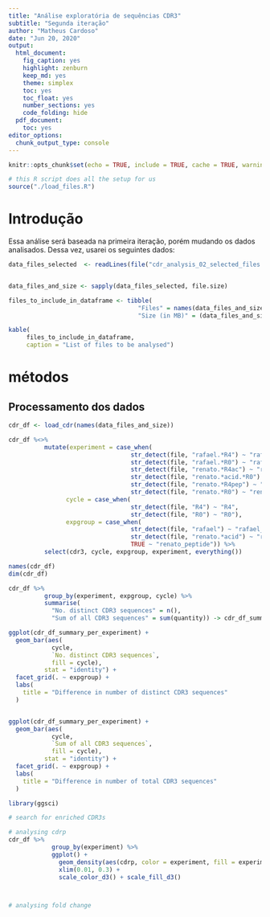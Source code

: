 ```yaml
---
title: "Análise exploratória de sequências CDR3"
subtitle: "Segunda iteração"
author: "Matheus Cardoso"
date: "Jun 20, 2020"
output:
  html_document:
    fig_caption: yes
    highlight: zenburn
    keep_md: yes
    theme: simplex
    toc: yes
    toc_float: yes
    number_sections: yes
    code_folding: hide
  pdf_document:
    toc: yes
editor_options:
  chunk_output_type: console
---
```


```r
knitr::opts_chunk$set(echo = TRUE, include = TRUE, cache = TRUE, warning = FALSE, message = FALSE)

# this R script does all the setup for us
source("./load_files.R")
```

# Introdução

Essa análise será baseada na primeira iteração, porém mudando os dados analisados.
Dessa vez, usarei os seguintes dados:

```r

data_files_selected  <- readLines(file("cdr_analysis_02_selected_files.txt"))


data_files_and_size <- sapply(data_files_selected, file.size)

files_to_include_in_dataframe <- tibble(
                                    "Files" = names(data_files_and_size),
                                    "Size (in MB)" = (data_files_and_size/1E6))

kable(
     files_to_include_in_dataframe,
     caption = "List of files to be analysed")
```

# métodos

## Processamento dos dados

```r
cdr_df <- load_cdr(names(data_files_and_size))

cdr_df %<>% 
          mutate(experiment = case_when(
                                  str_detect(file, "rafael.*R4") ~ "rafael_R4",
                                  str_detect(file, "rafael.*R0") ~ "rafael_R0",
                                  str_detect(file, "renato.*R4ac") ~ "renato_ac_R4",
                                  str_detect(file, "renato.*acid.*R0") ~ "renato_ac_R0",
                                  str_detect(file, "renato.*R4pep") ~ "renato_pep_R4",
                                  str_detect(file, "renato.*R0") ~ "renato_pep_R0"),
                cycle = case_when(
                                  str_detect(file, "R4") ~ "R4",
                                  str_detect(file, "R0") ~ "R0"),
                expgroup = case_when(
                                  str_detect(file, "rafael") ~ "rafael_CD20",
                                  str_detect(file, "renato.*acid") ~ "renato_acid",
                                  TRUE ~ "renato_peptide")) %>% 
          select(cdr3, cycle, expgroup, experiment, everything())

names(cdr_df)
dim(cdr_df)
```

```r
cdr_df %>% 
          group_by(experiment, expgroup, cycle) %>% 
          summarise(
            "No. distinct CDR3 sequences" = n(),
            "Sum of all CDR3 sequences" = sum(quantity)) -> cdr_df_summary_per_experiment

ggplot(cdr_df_summary_per_experiment) +
  geom_bar(aes(
            cycle,
            `No. distinct CDR3 sequences`,
            fill = cycle),
          stat = "identity") +
  facet_grid(. ~ expgroup) +
  labs(
    title = "Difference in number of distinct CDR3 sequences"
  )


ggplot(cdr_df_summary_per_experiment) +
  geom_bar(aes(
            cycle,
            `Sum of all CDR3 sequences`,
            fill = cycle),
          stat = "identity") +
  facet_grid(. ~ expgroup) +
  labs(
    title = "Difference in number of total CDR3 sequences"
  )
```

```r
library(ggsci)

# search for enriched CDR3s

# analysing cdrp
cdr_df %>% 
            group_by(experiment) %>% 
            ggplot() +
              geom_density(aes(cdrp, color = experiment, fill = experiment), alpha = 0.2) +
              xlim(0.01, 0.3) +
              scale_color_d3() + scale_fill_d3()



# analysing fold change
```

<!-- ### Isolando apenas as sequências CDR3 enriquecidas -->

<!-- Como é possível perceber pelos dados acima mostrados, temos muitas reads no dataframe. -->
<!-- Entretanto, nosso interesse por agora é nas sequências que foram enriquecidas após várias etapas de seleção. -->
<!-- Para isso, nós precisaremos criar um subset do dataframe inicial, contendo apenas CDR3s que apresentam alto percentual de predominância em seu respectivo arquivo de leitura. -->

<!-- Vou mostrar um exemplo do que quero dizer: -->

<!-- ```{r data_processing_1} -->
<!-- cdr %>% -->
<!--       select(cdr3, type, cdrp, quantity, file) %>%  -->
<!--       head() -> exemplo_unico_cdr -->

<!-- knitr::kable(exemplo_unico_cdr) -->
<!-- ``` -->

<!-- Como é possível observar, nas duas primeras linhas temos uma mesma sequência, que apresenta um percentual de 100% predôminancia em seu respectivo arquivo de leiura. -->
<!-- (coluna `cdrp` - cdr percentage, variando de 0 a 1). -->
<!-- Porém, observamos também que a mesma sequência aparece nesse arquivo somente uma vez. -->
<!-- Ou seja, esses dois primeiros arquivos contém só uma leitura, e, portanto, seu percentual de predominância será de 100%. -->
<!-- Isso, por outro lado, não reflete enriquecimento de CDR3, e, portanto, nós precisamos remover esses casos. -->


<!-- Pensando em como fazer a seleção dessas sequências enriquecidas, fiz algumas análises: -->

<!-- ```{r data_exploration_1} -->
<!-- ggplot(filter(cdr, type == "final")) + -->
<!--   geom_histogram(aes(quantity)) -->

<!-- ggplot(filter(cdr, type == "final")) + -->
<!--   geom_histogram(aes(quantity)) + -->
<!--   xlim(0, 300) -->

<!-- cdr %>% -->
<!--         filter(type == "final") %>%  -->
<!--         mutate(level = case_when( -->
<!--                   quantity <= 300 ~ "quantity <= 300", -->
<!--                   TRUE ~ "quantity > 300")) %>% -->
<!--         group_by(level) %>%  -->
<!--         summarise("Number of CDR3 sequences" = n()) -> cdr_quantity_comparison_1 -->

<!-- knitr::kable(cdr_quantity_comparison_1) -->
<!-- ``` -->


<!-- ```{r data_exploration_2} -->
<!-- ggplot(filter(cdr, type == "final")) + -->
<!--   geom_histogram(aes(cdrp)) -->

<!-- ggplot(filter(cdr, type == "final")) + -->
<!--   geom_histogram(aes(cdrp)) + -->
<!--   xlim(0.5, 1) -->

<!-- cdr %>% -->
<!--         filter(type == "final") %>%  -->
<!--         mutate(level = case_when( -->
<!--                   cdrp <= 0.3 ~ "cdrp <= 0.3", -->
<!--                   TRUE ~ "cdrp > 0.3")) %>% -->
<!--         group_by(level) %>%  -->
<!--         summarise("Percentage" = n()) -> cdr_cdrp_comparison_1 -->

<!-- knitr::kable(cdr_cdrp_comparison_1, caption = "Percentage of prevalence of CDR3 sequence") -->


<!-- cdr %>% -->
<!--         filter(type == "final") %>%  -->
<!--         mutate(level = case_when( -->
<!--                   cdrp < 0.5 ~ "cdrp < 0.5", -->
<!--                   TRUE ~ "cdrp > 0.5")) %>% -->
<!--         group_by(level) %>%  -->
<!--         summarise("Percentage" = n()) -> cdr_cdrp_comparison_2 -->

<!-- knitr::kable(cdr_cdrp_comparison_2, caption = "Percentage of prevalence of CDR3 sequence") -->
<!-- ``` -->

<!-- Como é possível notar, temos 23 sequências de CDR3 que apresentam prevalência maior que 30% em arquivos de leitura individual, e 22 se considerarmos 50% de prevalência. -->

<!-- Para termos noção do que isso significa, vejamos o seguinte: -->

<!-- ```{r data_exploration_3} -->
<!-- cdr$file %>% unique() %>% length() -> total_arquivos_leitura -->

<!-- filter(cdr, type == "final")$file %>% unique() %>% length() -> total_arquivos_leitura_final_read -->

<!-- tibble( -->
<!--   "Arquivo de leitura" = c("Todos (Inicial + Final)", "Apenas Final", "Final com CDR3 prevalência >= 50%"), -->
<!--   "Quantidade de Arquivos" = c(total_arquivos_leitura, total_arquivos_leitura_final_read, cdr_cdrp_comparison_2$Percentage[2]) -->
<!-- ) %>% knitr::kable() -->
<!-- ``` -->

<!-- E, para mostrar todos os arquivos com prevalência maior que 50%: -->

<!-- ```{r data_exploration_4} -->
<!-- cdr %>%  -->
<!--         filter(type == "final" & cdrp >= 0.5) %>%  -->
<!--         select(cdr3, cdrp, quantity, file) %>%  -->
<!--         knitr::kable() -->
<!-- ``` -->


<!-- Portanto, eu resolvi salvar esse dataframe como aquele contendo as sequências enriquecidas. -->

<!-- ```{r data_processing_2} -->
<!-- cdr_rich <- cdr %>% filter(type == "final" & cdrp >= 0.5)  -->
<!-- ``` -->

<!-- **Todo o código feito a partir daqui é um rascunho** -->

<!-- Peço perdão pela bagunça nos próximos blocos. -->
<!-- Eu escrevi isso para me ajudar a entender os dados, sem a intenção de apresentar isso para ninguém. -->

<!-- ## Análise Exploratória -->

<!-- ```{r eda1} -->
<!-- cdr %>% -->
<!--         ungroup() %>%  -->
<!--         arrange(-cdrp, type, file) %>%  -->
<!--         filter(quantity > 1) %>%  -->
<!--         filter(type == "final") -> cdr_final -->

<!-- cdr_final %>%  -->
<!--                 filter(quantity > 1) %>%  -->
<!--                 group_by(file) %>%  -->
<!--                 slice_head(n = 1) -> cdr_enriched -->

<!-- library(GGally) -->
<!-- cdr_enriched %<>% -->
<!--                 select(cdr3:SSF_Sheet, aromatic:file) -->

<!-- cdr_enriched %>% -->
<!--                 ungroup() %>% -->
<!--                 select(-file) %>% -->
<!--                 ggpairs(aes(alpha = 0.4)) -->
<!-- ``` -->



<!-- ```{r eda2} -->
<!-- cdr_final %>%  -->
<!--              ungroup() %>%  -->
<!--              select(!c(cdr3, type, file, invalid)) -> cdr_final_pca -->

<!-- pca_result <- prcomp(cdr_final_pca, center = T, scale. = T) -->
<!-- summary(pca_result) -->

<!-- plot(pca_result$x[,1], pca_result$x[,2]) -->
<!-- cdr_final_pca -->

<!-- cdr_final %>%  -->
<!--               group_by(file) %>%  -->
<!--               arrange(-cdrp) %>%  -->
<!--               slice_head(n = 1) %>%  -->
<!--               ungroup() %>%  -->
<!--               select(!c(cdr3, type, file, invalid)) %>%  -->
<!--               arrange(-cdrp) -> a -->

<!-- # in this line we remove all collumns that have variance equal to 0 -->
<!-- # Doing this, we can apply a pca to the dataframe without erros -->
<!-- # credit goes to: https://stackoverflow.com/a/40317343 -->
<!-- a <- select(a, !c(which(apply(a, 2, var)==0))) -->
<!-- pca_a <- prcomp(a, center = T, scale. = T) -->
<!-- summary(pca_a) -->
<!-- plot(pca_a$x[,1], pca_a$x[,2]) -->

<!-- ggplot(as_tibble(pca_a$x)) + -->
<!--   geom_point(aes(PC1, PC2)) -->

<!-- pca_a$x -->
<!-- str(pca_a) -->

<!-- pca_cdr_result <- cdr %>% -->
<!--                         select(!c(cdr3, type, file, invalid)) %>% -->
<!--                         prcomp(center = T, scale. = T) -->
<!-- summary(pca_cdr_result) -->
<!-- ``` -->

<!-- ```{r eda3} -->
<!-- cdr_final %>%  -->
<!--               group_by(file) %>%  -->
<!--               arrange(-cdrp) %>%  -->
<!--               slice_head(n = 10) %>%  -->
<!--               ungroup() %>%  -->
<!--               select(!c(cdr3, type, file, invalid)) %>%  -->
<!--               arrange(-cdrp) -> b -->

<!-- b <- select(b, !c(which(apply(b, 2, var)==0))) -->
<!-- b -->
<!-- pca_b <- prcomp(b, center = T, scale. = T) -->
<!-- summary(pca_b) -->
<!-- plot(pca_b$x[,1], pca_b$x[,2]) -->

<!-- ggplot(as_tibble(pca_b$x)) + -->
<!--   geom_point(aes(PC1, PC2)) -->

<!-- summary(pca_b) -->
<!-- ``` -->

<!-- ```{r eda4} -->
<!-- summary(cdr$quantity) -->
<!-- cdr %>%  -->
<!--         filter(quantity >= 100) -> a -->
<!-- a -->

<!-- ggplot(a) + -->
<!--   geom_density(aes(quantity)) -->

<!-- ggplot(cdr) + -->
<!--   geom_bar(aes(quantity)) + -->
<!--   xlim(0, 30) -->

<!-- ggplot(cdr) + -->
<!--   geom_histogram(aes(quantity)) + -->
<!--   xlim(0, 300) -->

<!-- ggplot(cdr) + -->
<!--   geom_density(aes(quantity), fill = "lightblue") + -->
<!--   xlim(0, 300) -->

<!-- quantile(cdr$quantity) -->

<!-- dim(cdr) -->
<!-- cdr %>% filter(quantity >= 1E3) %>% dim() -->
<!-- cdr %>% filter(quantity >= 1E4) %>% dim() -->
<!-- cdr %>% filter(quantity >= 1E5) %>% dim() -->

<!-- cdr %>% filter(quantity >= 1E3) -> b -->
<!-- b %>% group_by(type) %>% summarise(total = n()) -->
<!-- b %>% group_by(type) %>% summarise(quantile = quantile(cdrp)) -> b_quantiles -->
<!-- b_quantiles <- add_column(b_quantiles, quantiles = rep(attr(quantile(b$quantity), "names"), 2)) -->
<!-- knitr::kable(b_quantiles) -->

<!-- ggplot(b) + -->
<!--   geom_density(aes(quantity)) -->

<!-- b %>%  -->
<!--       group_by(cdr3, type) %>%  -->
<!--       arrange(-cdrp) -->

<!-- b %>%  -->
<!--       group_by(cdr3, type) %>%  -->
<!--       select(cdr3, type, cdrp, quantity) %>%  -->
<!--       arrange(-cdrp, -quantity) %>%  -->
<!--       slice_head(n = 1) %>%  -->
<!--       arrange(-cdrp, -quantity)  -->

<!-- b %>%  -->
<!--       group_by(type, cdr3) %>%  -->
<!--       summarise(total = n()) %>%  -->
<!--       arrange(-total) -->
<!-- b %>%  -->
<!--       group_by(cdr3, type) %>%  -->
<!--       select(cdr3, type, cdrp, quantity) %>%  -->
<!--       arrange(-cdrp, -quantity) -> c -->

<!-- c %>% filter(type == "initial") %>% slice_head(n = 1) -->

<!-- ggplot(c) + -->
<!--   geom_density(aes(cdrp, color = type), alpha = .4) -->
<!-- ``` -->

<!-- ```{r eda5} -->
<!-- b %>% -->
<!--     group_by(cdr3, type) %>%  -->
<!--     summarise( -->
<!--       quantity = sum(quantity), -->
<!--       reads    = n()) %>%  -->
<!--     arrange(-quantity, -reads) -> d -->

<!-- d -->

<!-- d %>% group_by(type) %>% summarise(n = n()) -->

<!-- ggplot(d) + -->
<!--   geom_density(aes(reads, color = type)) -->

<!-- ggplot(d) + -->
<!--   geom_boxplot(aes(type, log10(quantity), fill = type)) + -->
<!--   geom_jitter(aes(type, log10(quantity), fill = type)) -->

<!-- d -->
<!-- ``` -->


<!-- # Resultados -->

<!-- # Conclusão -->
